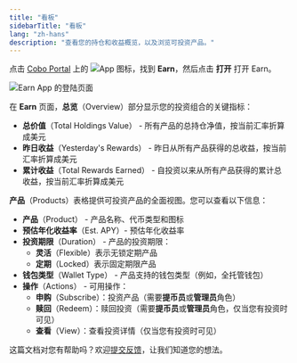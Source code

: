 ```yaml
---
title: "看板"
sidebarTitle: "看板"
lang: "zh-hans"
description: "查看您的持仓和收益概览，以及浏览可投资产品。"
---
```


点击 [Cobo Portal](https://portal.cobo.com/login) 上的 <img src="/en/images/common/icon_apps.svg" className="icon" alt="App 图标"/>，找到 **Earn**，然后点击 **打开** 打开 Earn。

<img src="/en/images/portal-apps/earn/earn_overview.png" className="screenshot_full_screen" alt="Earn App 的登陆页面"/>

在 **Earn** 页面，**总览**（Overview）部分显示您的投资组合的关键指标：

- **总价值**（Total Holdings Value） - 所有产品的总持仓净值，按当前汇率折算成美元
- **昨日收益**（Yesterday's Rewards） - 昨日从所有产品获得的总收益，按当前汇率折算成美元
- **累计收益**（Total Rewards Earned） - 自投资以来从所有产品获得的累计总收益，按当前汇率折算成美元

**产品**（Products）表格提供可投资产品的全面视图。您可以查看以下信息：

- **产品**（Product） - 产品名称、代币类型和图标
- **预估年化收益率**（Est. APY）- 预估年化收益率
- **投资期限**（Duration） - 产品的投资期限：
  - **灵活**（Flexible）表示无锁定期产品
  - **定期**（Locked）表示固定期限产品
- **钱包类型**（Wallet Type） - 产品支持的钱包类型（例如，全托管钱包）
- **操作**（Actions） - 可用操作：
  - **申购**（Subscribe）：投资产品（需要**提币员**或**管理员**角色）
  - **赎回**（Redeem）：赎回投资（需要**提币员**或**管理员**角色，仅当您有投资时可见）
  - **查看**（View）：查看投资详情（仅当您有投资时可见）

<Tip>这篇文档对您有帮助吗？欢迎[提交反馈](https://forms.zohopublic.com/cobo/form/DocumentFeedbackForm/formperma/QvLOhxJv1_JMsJ-1dleZ8Itb_7rzN-LtgvsDdxosoVI?referrername=manuals)，让我们知道您的想法。</Tip>
